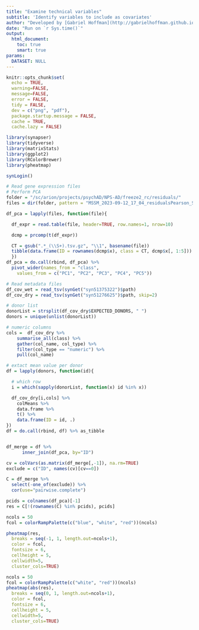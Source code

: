 ```yaml
---
title: "Examine technical variables"
subtitle: 'Identify variables to include as covariates'
author: "Developed by [Gabriel Hoffman](http://gabrielhoffman.github.io/)"
date: "Run on `r Sys.time()`"
output: 
  html_document:
    toc: true
    smart: true
params:
  DATASET: NULL
---
```



<!--- 


cd /sc/arion/projects/CommonMind/hoffman/NPS-AD/work/nps_ad/analysis/freeze2/covariates/
ml python git pandoc gcc/11.2.0
git pull origin master
R --vanilla --no-restore

system("git pull origin master")
rmarkdown::render("examine_covariates.Rmd")

# https://hoffmg01.hpc.mssm.edu/nps_ad/analysis/freeze2/covariates/examine_covariates.html

--->



```r
knitr::opts_chunk$set(
  echo = TRUE,
  warning=FALSE,
  message=FALSE,
  error = FALSE,
  tidy = FALSE,
  dev = c("png", "pdf"),
  package.startup.message = FALSE,
  cache = TRUE,
  cache.lazy = FALSE)
```


```r
library(synapser)
library(tidyverse)
library(matrixStats)
library(ggplot2)
library(RColorBrewer)
library(pheatmap)

synLogin()
```

```r
# Read gene expression files
# Perform PCA
folder = "/sc/arion/projects/psychAD/NPS-AD/freeze2_rc/residuals/"
files = dir(folder, pattern = "MSSM_2023-09-12_17_04_residualsPearson_SubID_class_.*.tsv.gz", full.names=TRUE)

df_pca = lapply(files, function(file){

  df_expr = read.table(file, header=TRUE, row.names=1, nrow=10)

  dcmp = prcomp(t(df_expr))

  CT = gsub(".*_(\\S+).tsv.gz", "\\1", basename(file))
  tibble(data.frame(ID = rownames(dcmp$x), class = CT, dcmp$x[, 1:5]))
  })
df_pca = do.call(rbind, df_pca) %>%
  pivot_wider(names_from = "class", 
    values_from = c("PC1", "PC2", "PC3", "PC4", "PC5"))
```

```r
# Read metadata files
df_cov_wet = read_tsv(synGet("syn51375322")$path)
df_cov_dry = read_tsv(synGet("syn51276625")$path, skip=2)

# donor list
donorList = strsplit(df_cov_dry$EXPECTED_DONORS, " ")
donors = unique(unlist(donorList))

# numeric columns
cols =  df_cov_dry %>% 
    summarise_all(class) %>% 
    gather(col_name, col_type) %>%
    filter(col_type == "numeric") %>%
    pull(col_name)

# extact mean value per donor
df = lapply(donors, function(id){

  # which row
  i = which(sapply(donorList, function(x) id %in% x))

  df_cov_dry[i,cols] %>%
    colMeans %>%
    data.frame %>%
    t() %>%
    data.frame(ID = id, .)
})
df = do.call(rbind, df) %>% as_tibble


df_merge = df %>%
      inner_join(df_pca, by="ID")

cv = colVars(as.matrix(df_merge[,-1]), na.rm=TRUE)
exclude = c("ID", names(cv)[cv==0])

C = df_merge %>%
  select(-one_of(exclude)) %>%
  cor(use="pairwise.complete")

pcids = colnames(df_pca)[-1]
res = C[!(rownames(C) %in% pcids), pcids]
```

```r
ncols = 50
fcol = colorRampPalette(c("blue", "white", "red"))(ncols)

pheatmap(res, 
  breaks = seq(-1, 1, length.out=ncols+1),
  color = fcol,
  fontsize = 6,
  cellheight = 5,
  cellwidth=5, 
  cluster_cols=TRUE)
```

```r
ncols = 50
fcol = colorRampPalette(c("white", "red"))(ncols)
pheatmap(abs(res), 
  breaks = seq(0, 1, length.out=ncols+1),
  color = fcol,
  fontsize = 6,
  cellheight = 5,
  cellwidth=5, 
  cluster_cols=TRUE)
```





